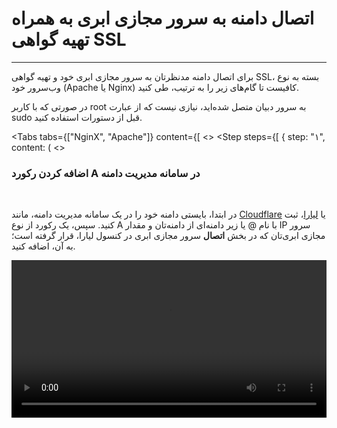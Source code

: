 

<Layout>
<Head>
<title>مستندات اتصال به دامنه با گواهی SSL در سرور مجازی ابری Debian - لیارا</title>
<meta property="og:title" content="مستندات خدمات رایانش ابری لیارا" />
<meta property="og:description" content="مستندات مربوط به نحوه اتصال به دامنه به همراه تهیه گواهی SSL در سرور مجازی دبیان Debian در لیارا"  />
<meta property="og:image" content="https://files.liara.ir/liara/logos/liara-poster.jpg" />
</Head>

# اتصال دامنه به سرور مجازی ابری به همراه تهیه گواهی SSL
<hr className="mb-2" />

برای اتصال دامنه مدنظرتان به سرور مجازی ابری خود و تهیه گواهی SSL، بسته به نوع وب‌سرور خود (Apache یا Nginx) کافیست تا گام‌های زیر را به ترتیب، طی کنید. 

<div className="h-4" />
<Alert variant="error">
<p>
    در صورتی که با کاربر <Important>root</Important> به سرور دبیان متصل شده‌اید، نیازی نیست که از عبارت <Important>sudo</Important> قبل از دستورات استفاده کنید.
</p>
</Alert>
<div className="h-4" />

<Tabs 
  tabs={["NginX", "Apache"]} 
  content={[
  <>
    <Step  steps={[
        {
            step: "۱",
            content: (
                <>
                    <h3>اضافه کردن رکورد <Important>A</Important> در سامانه مدیریت دامنه</h3>   
                    <p>
                        در ابتدا، بایستی دامنه خود را در یک سامانه مدیریت دامنه، مانند <a href="https://liara.ir/products/dns" className="text-[#2196f3]">Cloudflare</a> یا <a href="" className="text-[#2196f3]">لیارا</a>، ثبت کنید. سپس، 
                        یک رکورد از نوع <Important>A</Important> با نام <Important>@</Important> یا زیر دامنه‌ای از دامنه‌تان و مقدار IP سرور مجازی ابری‌تان که در بخش <b>اتصال</b> سرور مجازی ابری در کنسول لیارا، قرار گرفته است؛ به آن، اضافه کنید.
                    </p>
                    <div className="h-4" />
                    <video
                    src="https://files.liara.ir/liara/vps/add-cloud-server-ip-as-a-record-on-liara-dns-management-system.mp4"
                    controls="controls"
                    className="block w-full"
                    width="100%"
                    />
                </>
            )
        },
        {
            step: "۲",
            content: (
                <>
                    <h3>نصب وب‌سرور NginX</h3>   
                    <p>
                        پس از <a href="/iaas/Debian/how-tos/connect-to-server-using-ssh" className="text-[#2196f3]">اتصال به سرور مجازی ابری خود با استفاده از SSH</a>، کافیست تا با اجرای دستور زیر، NginX را بر روی سرور خود، نصب کنید:
                    </p>
                    <div className="h-2" />
                    <div dir='ltr'>
                        <Highlight className="bash">
                            {`sudo apt update && sudo apt install -y nginx`}
                        </Highlight>
                    </div>
                    <div className="h-2" />                         
                </>
            )
        },
        {
            step: "۳",
            content: (
                <>
                    <h3>پیکربندی یک Virtual Host جدید</h3>   
                    <p>
                        با اجرای دستور زیر، یک فایل پیکربندی جدید ایجاد کنید (به جای <Important>example.com</Important>، نام دامنه خود را وارد کنید):
                    </p>
                    <div className="h-2" />
                    <div dir='ltr'>
                        <Highlight className="bash">
                            {`sudo nano /etc/nginx/sites-available/example.com`}
                        </Highlight>
                    </div>
                    <div className="h-2" />   
                    <p>
                        در ادامه، قطعه کد زیر را به فایل فوق، اضافه کنید (به جای <Important>example.com</Important>، نام دامنه خود را وارد کنید):
                    </p>
                    <div className="h-2" />
                    <div dir='ltr'>
                        <Highlight className="config">
                            {`server {
    listen 80;
    server_name example.com ;

    root /var/www/example.com;
    index index.html index.htm index.php;

    location / {
        try_files $uri $uri/ =404;
    }
}
`}
                        </Highlight>
                    </div>
                    <div className="h-2" />  
                    <p>
                        سپس، برای ذخیره فایل و خروج از nano، دکمه‌های ترکیبی <Important>CTRL + X</Important> را فشرده و سپس <Important>Y</Important> را انتخاب کنید و در نهایت <Important>Enter</Important> را بزنید. 
                        در ادامه، یک دایرکتوری وب، ایجاد کنید (به جای <Important>example.com</Important>، نام دامنه خود را وارد کنید):
                    </p>
                    <div className="h-2" />
                    <div dir='ltr'>
                        <Highlight className="bash">
                            {`sudo mkdir -p /var/www/example.com`}
                        </Highlight>
                    </div>
                    <div className="h-2" />   
                    <p>
                        و یک فایل تست، به آن، اضافه کنید (به جای <Important>example.com</Important>، نام دامنه خود را وارد کنید):
                    </p>
                    <div className="h-2" />
                    <div dir='ltr'>
                        <Highlight className="bash">
                            {`echo '<h1>It works on Nginx!</h1>' | sudo tee /var/www/example.com/index.html`}
                        </Highlight>
                    </div>
                    <div className="h-2" />   
                    <p>
                        در ادامه، دسترسی‌های لازم را به فایل ایجاد شده، اعطا کنید (به جای <Important>example.com</Important>، نام دامنه خود را وارد کنید):
                    </p>
                    <div className="h-2" />
                    <div dir='ltr'>
                        <Highlight className="bash">
                            {`sudo chown -R www-data:www-data /var/www/example.com`}
                        </Highlight>
                    </div>
                    <div className="h-2" />
                    <p>
                        پیکربندی ایجاد شده را، فعال کنید (به جای <Important>example.com</Important>، نام دامنه خود را وارد کنید):
                    </p>
                    <div className="h-2" />
                    <div dir='ltr'>
                        <Highlight className="bash">
                            {`sudo ln -s /etc/nginx/sites-available/example.com /etc/nginx/sites-enabled/`}
                        </Highlight>
                    </div>
                    <div className="h-2" />  
                    <p>
                        در نهایت، Nginx را، ری‌استارت کنید:
                    </p>
                    <div className="h-2" />
                    <div dir='ltr'>
                        <Highlight className="bash">
                            {`sudo systemctl restart nginx`}
                        </Highlight>
                    </div>
                    <div className="h-2" />   
                </>
            )
        },
        {
            step: "۴",
            content: (
                <>
                    <h3>نصب گواهی SSL (با Let's Encrypt)</h3>   
                    <p>
                        با اجرای دستور زیر، پکیج <Important>Certbot</Important> را نصب کنید:
                    </p>
                    <div className="h-2" />
                    <div dir='ltr'>
                        <Highlight className="bash">
                            {`sudo apt install -y certbot python3-certbot-nginx`}
                        </Highlight>
                    </div>
                    <div className="h-2" />
                    <p>
                        در ادامه، دستور زیر را اجرا کنید تا Certbot یک گواهی SSL تهیه کند و <Important>HTTP</Important> را به <Important>HTTPS</Important>، ری‌دایرکت کند (به جای <Important>example.com</Important>، نام دامنه خود را وارد کنید):   
                    </p>
                    
                    <div className="h-2" />
                    <div dir='ltr'>
                        <Highlight className="bash">
                            {`sudo certbot --nginx -d example.com`}
                        </Highlight>
                    </div>
                    <div className="h-2" />
                </>
            )
        },
        {
            step: "۵",
            content: (
                <>
                    <h3>تنظیم تمدید خودکار SSL</h3>   
                    <p>
                        با اجرای دستور زیر، تمدید خودکار گواهی SSL را برای دامنه خود، تنظیم کنید: 
                    </p>
                    <div className="h-2" />
                    <div dir='ltr'>
                        <Highlight className="bash">
                            {`sudo certbot renew --dry-run`}
                        </Highlight>
                    </div>
                    <div className="h-2" />      
                </>
            )
        },
        {
            step: "۶",
            content: (
                <>
                    <h3>بررسی پیکربندی</h3>   
                    <p>
                        تمامی کارها، انجام شده است و اکنون، کافیست تا وب‌سرور خود را، ری‌استارت کنید:
                    </p>
                    <div className="h-2" />
                    <div dir='ltr'>
                        <Highlight className="bash">
                            {`sudo systemctl restart nginx`}
                        </Highlight>
                    </div>
                    <div className="h-2" />  
                    <p>
                        اکنون، می‌توانید در مرورگر، دامنه‌تان را وارد کنید تا به صفحه تستی که ساختید، هدایت شوید (به جای <Important>example.com</Important>، نام دامنه خود را وارد کنید):
                    </p>   
                                        <div className="h-2" />
                    <div dir='ltr'>
                        <Highlight className="js">
                            {`https://example.com`}
                        </Highlight>
                    </div>
                    <div className="h-2" />  
                    <p>
                        در صورتی که صفحه سایت، با موفقیت، برایتان بالا آمد؛ بدین معناست که تمامی کارها 
                        را به درستی انجام داده‌اید و دامنه شما به سرور مجازی ابری‌تان، متصل شده است.
                    </p>
                </>
            )
        },
    ]}
    />

    </>,

  <>

    <Step  steps={[
        {
            step: "۱",
            content: (
                <>
                    <h3>اضافه کردن رکورد <Important>A</Important> در سامانه مدیریت دامنه</h3>   
                    <p>
                        در ابتدا، بایستی دامنه خود را در یک سامانه مدیریت دامنه، مانند <a href="https://liara.ir/products/dns" className="text-[#2196f3]">Cloudflare</a> یا <a href="" className="text-[#2196f3]">لیارا</a>، ثبت کنید. سپس، 
                        یک رکورد از نوع <Important>A</Important> با نام <Important>@</Important> یا زیر دامنه‌ای از دامنه‌تان و مقدار IP سرور مجازی ابری‌تان که در بخش <b>اتصال</b> سرور مجازی ابری در کنسول لیارا، قرار گرفته است؛ به آن، اضافه کنید.
                    </p>
                    <div className="h-4" />
                    <video
                    src="https://files.liara.ir/liara/vps/add-cloud-server-ip-as-a-record-on-liara-dns-management-system.mp4"
                    controls="controls"
                    className="block w-full"
                    width="100%"
                    />
                </>
            )
        },
        {
            step: "۲",
            content: (
                <>
                    <h3>نصب وب‌سرور Apache</h3>   
                    <p>
                        پس از <a href="/iaas/Debian/how-tos/connect-to-server-using-ssh" className="text-[#2196f3]">اتصال به سرور مجازی ابری خود با استفاده از SSH</a>، کافیست تا با اجرای دستور زیر، Apache را بر روی سرور خود، نصب کنید:
                    </p>
                    <div className="h-2" />
                    <div dir='ltr'>
                        <Highlight className="bash">
                            {`sudo apt update && sudo apt install -y apache2`}
                        </Highlight>
                    </div>
                    <div className="h-2" />                         
                </>
            )
        },
        {
            step: "۳",
            content: (
                <>
                    <h3>پیکربندی یک Virtual Host جدید</h3>   
                    <p>
                        با اجرای دستور زیر، یک فایل پیکربندی جدید ایجاد کنید (به جای <Important>example.com</Important>، نام دامنه خود را وارد کنید):
                    </p>
                    <div className="h-2" />
                    <div dir='ltr'>
                        <Highlight className="bash">
                            {`sudo nano /etc/apache2/sites-available/example.com.conf`}
                        </Highlight>
                    </div>
                    <div className="h-2" />   
                    <p>
                        در ادامه، قطعه کد زیر را به فایل فوق، اضافه کنید (به جای <Important>example.com</Important>، نام دامنه خود را وارد کنید):
                    </p>
                    <div className="h-2" />
                    <div dir='ltr'>
                        <Highlight className="config">
                            {`<VirtualHost *:80>
    ServerName example.com

    DocumentRoot /var/www/example.com

    <Directory /var/www/example.com>
        AllowOverride All
        Require all granted
    </Directory>

    ErrorLog \${APACHE_LOG_DIR}/error.log
    CustomLog \${APACHE_LOG_DIR}/access.log combined
</VirtualHost>`}
                        </Highlight>
                    </div>
                    <div className="h-2" />  
                    <p>
                        سپس، برای ذخیره فایل و خروج از nano، دکمه‌های ترکیبی <Important>CTRL + X</Important> را فشرده و سپس <Important>Y</Important> را انتخاب کنید و در نهایت <Important>Enter</Important> را بزنید. 
                        در ادامه، یک دایرکتوری وب، ایجاد کنید (به جای <Important>example.com</Important>، نام دامنه خود را وارد کنید):
                    </p>
                    <div className="h-2" />
                    <div dir='ltr'>
                        <Highlight className="bash">
                            {`sudo mkdir -p /var/www/example.com`}
                        </Highlight>
                    </div>
                    <div className="h-2" />   
                    <p>
                        و یک فایل تست، به آن، اضافه کنید (به جای <Important>example.com</Important>، نام دامنه خود را وارد کنید):
                    </p>
                    <div className="h-2" />
                    <div dir='ltr'>
                        <Highlight className="bash">
                            {`echo '<h1>It works on Apache!</h1>' | sudo tee /var/www/example.com/index.html`}
                        </Highlight>
                    </div>
                    <div className="h-2" />   
                    <p>
                        در ادامه، دسترسی‌های لازم را به فایل ایجاد شده، اعطا کنید (به جای <Important>example.com</Important>، نام دامنه خود را وارد کنید):
                    </p>
                    <div className="h-2" />
                    <div dir='ltr'>
                        <Highlight className="bash">
                            {`sudo chown -R www-data:www-data /var/www/example.com`}
                        </Highlight>
                    </div>
                    <div className="h-2" />
                    <p>
                        پیکربندی ایجاد شده را، فعال کنید (به جای <Important>example.com</Important>، نام دامنه خود را وارد کنید):
                    </p>
                    <div className="h-2" />
                    <div dir='ltr'>
                        <Highlight className="bash">
                            {`sudo a2ensite example.com.conf`}
                        </Highlight>
                    </div>
                    <div className="h-2" />  
                    <p>
                        در نهایت، Apache را، ری‌استارت کنید:
                    </p>
                    <div className="h-2" />
                    <div dir='ltr'>
                        <Highlight className="bash">
                            {`sudo systemctl restart apache2`}
                        </Highlight>
                    </div>
                    <div className="h-2" />   
                </>
            )
        },
        {
            step: "۴",
            content: (
                <>
                    <h3>نصب گواهی SSL (با Let's Encrypt)</h3>   
                    <p>
                        با اجرای دستور زیر، پکیج <Important>Certbot</Important> را نصب کنید:
                    </p>
                    <div className="h-2" />
                    <div dir='ltr'>
                        <Highlight className="bash">
                            {`sudo apt install -y certbot python3-certbot-apache`}
                        </Highlight>
                    </div>
                    <div className="h-2" />
                    <p>
                        در ادامه، دستور زیر را اجرا کنید تا Certbot یک گواهی SSL تهیه کند و <Important>HTTP</Important> را به <Important>HTTPS</Important>، ری‌دایرکت کند (به جای <Important>example.com</Important>، نام دامنه خود را وارد کنید):   
                    </p>
                    
                    <div className="h-2" />
                    <div dir='ltr'>
                        <Highlight className="bash">
                            {`sudo certbot --apache -d example.com`}
                        </Highlight>
                    </div>
                    <div className="h-2" />
                </>
            )
        },
        {
            step: "۵",
            content: (
                <>
                    <h3>تنظیم تمدید خودکار SSL</h3>   
                    <p>
                        با اجرای دستور زیر، تمدید خودکار گواهی SSL را برای دامنه خود، تنظیم کنید: 
                    </p>
                    <div className="h-2" />
                    <div dir='ltr'>
                        <Highlight className="bash">
                            {`sudo certbot renew --dry-run`}
                        </Highlight>
                    </div>
                    <div className="h-2" />      
                </>
            )
        },
        {
            step: "۶",
            content: (
                <>
                    <h3>بررسی پیکربندی</h3>   
                    <p>
                        تمامی کارها، انجام شده است و اکنون، کافیست تا وب‌سرور خود را، ری‌استارت کنید:
                    </p>
                    <div className="h-2" />
                    <div dir='ltr'>
                        <Highlight className="bash">
                            {`sudo systemctl restart apache2`}
                        </Highlight>
                    </div>
                    <div className="h-2" />  
                    <p>
                        اکنون، می‌توانید در مرورگر، دامنه‌تان را وارد کنید تا به صفحه تستی که ساختید، هدایت شوید (به جای <Important>example.com</Important>، نام دامنه خود را وارد کنید):
                    </p>   
                    <div className="h-2" />
                    <div dir='ltr'>
                        <Highlight className="js">
                            {`https://example.com`}
                        </Highlight>
                    </div>
                    <div className="h-2" />  
                    <p>
                        در صورتی که صفحه سایت، با موفقیت، برایتان بالا آمد؛ بدین معناست که تمامی کارها 
                        را به درستی انجام داده‌اید و دامنه شما به سرور مجازی ابری‌تان، متصل شده است.
                    </p>
                </>
            )
        },
    ]}
    />
    </>,
  ]}
/>


</Layout>